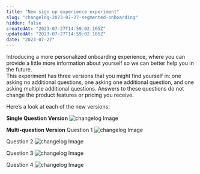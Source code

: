 ```yaml
---
title: "New sign up experience experiment"
slug: "changelog-2023-07-27-segmented-onboarding"
hidden: false
createdAt: "2023-07-27T14:59:02.165Z"
updatedAt: "2023-07-27T14:59:02.165Z"
date: "2023-07-27"
---
```

Introducing a more personalized onboarding experience, where you can provide a little more information about yourself so we can better help you in the future.  
This experiment has three versions that you might find yourself in: one asking no additional questions, one asking one additional question, and one asking multiple additional questions. 
Answers to these questions do not change the product features or pricing you receive. 

Here’s a look at each of the new versions:

**Single Question Version**
![changelog Image](/changelog/changelog-segmented-onboarding-1.png)

**Multi-question Version** 
Question 1
![changelog Image](/changelog/changelog-segmented-onboarding-1.png)

Question 2
![changelog Image](/changelog/changelog-segmented-onboarding-2.png)

Question 3
![changelog Image](/changelog/changelog-segmented-onboarding-3.png)

Question 4
![changelog Image](/changelog/changelog-segmented-onboarding-4.png)
